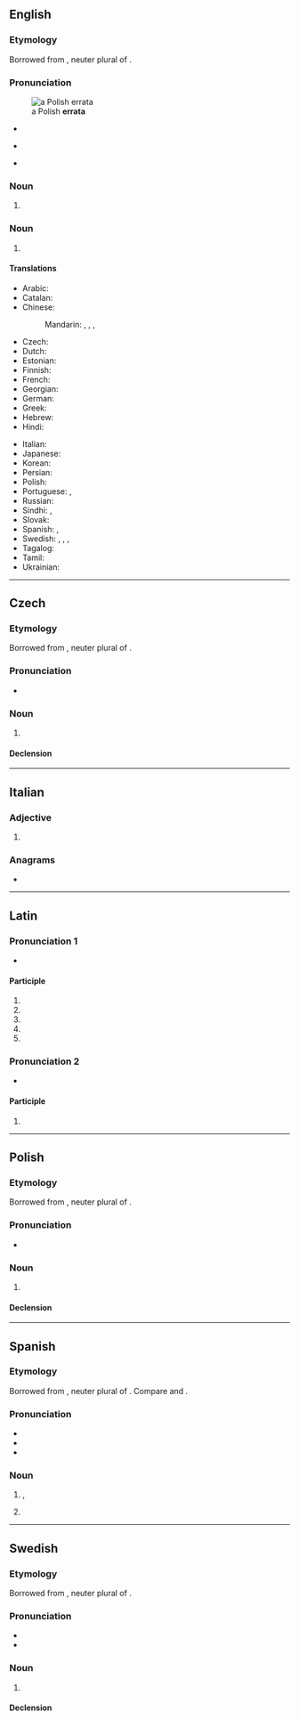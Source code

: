 ==English==

===Etymology===
Borrowed from {{bor|en|la|errāta||mistaken things, mistakes}}, neuter plural of {{m|la|errātus||mistaken}}.

===Pronunciation===
{{wikipedia}}
[[File:HistPol-errata.jpg|thumb|a Polish '''errata''']]
* {{a|UK}} {{IPA|/ɛˈɹɑːtə/|lang=en}}
* {{a|US}} {{IPA|/ɛˈɹɑtə/|lang=en}}
* {{rhymes|ɑːtə|lang=en}}

===Noun===
{{head|en|noun plural form}}

# {{plural of|erratum|lang=en}}

===Noun===
{{en-noun}}

# {{def|An added [[page]] in a printed work where [[error]]s which are discovered after printing and their [[correction]]s ([[corrigendum|corrigenda]]) are listed.}}
#: {{syn|en|[[corrigenda]] {{g|p}}|corrigendum}}

====Translations====
{{trans-top|added page listing the errors which were discovered after printing}}
* Arabic: {{t-needed|ar}}
* Catalan: {{t|ca|fe d'errates|f}}
* Chinese:
*: Mandarin: {{t+|cmn|勘誤表}}, {{t+|cmn|勘误表|tr=kānwùbiǎo}}, {{t+|cmn|正誤表}}, {{t+|cmn|正误表|tr=zhèngwùbiǎo}}
* Czech: {{t+|cs|errata|n-p}}
* Dutch: {{t+|nl|errata|n-p}}
* Estonian: {{t|et|veaparandus}}
* Finnish: {{t|fi|korjaukset|p}}
* French: {{t+|fr|errata|m}}
* Georgian: {{t|ka|[[ბეჭდვითი შეცდომა|ბეჭდვითი შეცდომების]] [[სია]]}}
* German: {{t+|de|Errata|n-p}}
* Greek: {{t|el|σφαλματολόγιο|n}}
* Hebrew: {{t|he|אֶרָאטָה|f|tr=eráta}}
* Hindi: {{t-needed|hi}}
{{trans-mid}}
* Italian: {{t|it|errata corrige|m}}
* Japanese: {{t|ja|正誤表|tr=せいごひょう, seigohyō}}
* Korean: {{t-needed|ko}}
* Persian: {{t-needed|fa}}
* Polish: {{t+|pl|errata|f}}
* Portuguese: {{t+|pt|errata|f}}, {{t+|pt|corrigenda|f}}
* Russian: {{t|ru|[[спи́сок]] [[опечатка|опеча́ток]]|m}}
* Sindhi: {{t|sd|چُڪَنامو|m}}, {{t|sd|ڀُلَنامو|m}}
* Slovak: {{t|sk|erráta|n-p}}
* Spanish: {{t|es|fe de erratas|f}}, {{t+|es|errata|f}}
* Swedish: {{t+|sv|errata|c}}, {{t|sv|erratalista|c}}, {{t+|sv|corrigenda|c}}, {{t+|sv|rättelser|c-p}}
* Tagalog: {{t|tl|talamalian}}
* Tamil: {{t|ta|[[பிழை]] [[திருத்தம்]]}}
* Ukrainian: {{t|uk|ерра́та|f}}
{{trans-bottom}}

{{catlangname|en|plurals ending in "-a"}}

----

==Czech==

===Etymology===
Borrowed from {{bor|cs|la|errāta||mistaken things, mistakes}}, neuter plural of {{m|la|errātus||mistaken}}.

===Pronunciation===
{{wikipedia|lang=cs}}
* {{cs-IPA}}

===Noun===
{{cs-noun|g=n-p}}

# {{l|en|errata}} {{gloss|added page listing the errors which were discovered after printing}}

====Declension====
{{cs-decl-noun||||||||errata|errat|erratům|errata|errata|erratech|erraty}}

----

==Italian==

===Adjective===
{{head|it|adjective form}}

# {{feminine singular of|errato|lang=it}}

===Anagrams===
* {{anagrams|it|tarare|tarerà}}

----

==Latin==

===Pronunciation 1===
{{rfc-pron-n|Pronunciation 1|lang=la}}
* {{la-IPA|errāta}}

====Participle====
{{la-part-form|errāta}}

# {{inflection of|errātus||nom|f|s|lang=la}}
# {{inflection of|errātus||nom|n|p|lang=la}}
# {{inflection of|errātus||acc|n|p|lang=la}}
# {{inflection of|errātus||voc|f|s|lang=la}}
# {{inflection of|errātus||voc|n|p|lang=la}}

===Pronunciation 2===
* {{la-IPA|errātā}}

====Participle====
{{la-part-form|errātā}}

# {{inflection of|errātus||abl|f|s|lang=la}}

{{catlangname|la|heteronyms}}

----

==Polish==

===Etymology===
Borrowed from {{bor|pl|la|errāta||mistaken things, mistakes}}, neuter plural of {{m|la|errātus||mistaken}}.

===Pronunciation===
{{wikipedia|lang=pl}}
* {{pl-IPA}}

===Noun===
{{pl-noun|f}}

# {{l|en|errata}} {{gloss|added page listing the errors which were discovered after printing}}

====Declension====
{{pl-decl-noun-f|erra|t}}

----

==Spanish==

===Etymology===
Borrowed from {{bor|es|la|errāta||mistaken things, mistakes}}, neuter plural of {{m|la|errātus||mistaken}}. Compare {{m|es|yerro}} and {{m|es|error}}.

===Pronunciation===
{{wikipedia|lang=es}}
* {{es-IPA}}
* {{rhymes|ata|lang=es}}
* {{hyphenation|e|rra|ta|lang=es}}

===Noun===
{{es-noun|f}}

# {{l|en|erratum}}, {{l|en|typographical}} {{l|en|mistake}}
#: {{syn|es|desliz|gazapo|yerro}}
# {{l|en|errata}} {{gloss|added page listing the errors which were discovered after printing}}
#: {{syn|es|fe de erratas}}

----

==Swedish==

===Etymology===
Borrowed from {{bor|sv|la|errāta||mistaken things, mistakes}}, neuter plural of {{m|la|errātus||mistaken}}.

===Pronunciation===
{{wikipedia|rättelse|rättelser|lang=sv}}
* {{IPA|/ɛˈrɑːta/|[æˈrɑːta]|/eˈrɑːta/|lang=sv}}
* {{hyphenation|err|ata|lang=sv}}

===Noun===
{{sv-noun|c}}

# {{l|en|errata}} {{gloss|added page listing the errors which were discovered after printing}}
#: {{syn|sv|erratalista|corrigenda|rättelser}}

====Declension====
{{sv-infl-noun-c-or|1=errat}}